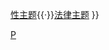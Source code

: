 {{Navbox
| name       = 戀童癖
| title      = [[恋童]]与[[兒童性虐待]]
| state      = {{{state<includeonly>|autocollapse</includeonly>}}}
| listclass  = hlist
| titlestyle = background:silver; color:black
| groupstyle = background:silver; color:black

| group1     = 相关的[[年龄偏好]]
| list1      = 
* [[戀少年]]
* [[戀青少年]]

| group2     = 行为及法律问题
| list2      = 
* [[兒童色情]]
** [[痛核色情]]
** [[兒童情色]]
** [[仿真儿童色情]]
** [[儿童色情制品的合法性]]
*** {{Link-en|描绘未成年人色情画作的法律地位|Legal status of drawn pornography depicting minors}}
* [[兒童性誘拐]]
* {{Link-en|神职人员虐童原因的争辩|Debate on the causes of clerical child abuse}}
* [[最低合法性行為年齡]]
* {{Link-en|儿童商业性剥削|Commercial sexual exploitation of children}}
** [[儿童卖淫]]
** [[儿童性旅游]]
** [[儿童贩卖]]
** {{Link-en|网络性贩卖|Cybersex trafficking}}

| group3     = [[:Category:各國兒童性虐待|各国状况]]
| list3      = 
* [[童戏|阿富汗]]
* {{Link-en|埃及强奸问题|Rape in Egypt|埃及}}
* {{Link-en|澳大利亚的儿童性虐待|Child sexual abuse in Australia|澳大利亚}}
* {{Link-en|尼日利亚的儿童性虐待|Child sexual abuse in Nigeria|尼日利亚}}
* {{Link-en|英国的儿童性虐待|Child sexual abuse in the United Kingdom|英国}}

| group4     = 目前的治疗方案
| list4      = 
* [[化学阉割]]
* [[閹割]]
* [[认知行为疗法]]

| group5     = 研究及支持团体
| list5      = 
* {{Link-en|性虐待者治疗协会|Association for the Treatment of Sexual Abusers}}
* {{Link-en|支持与问责协会|Circles of Support and Accountability}}
* {{Link-en|教士性侵幸存者网络|Survivors Network of those Abused by Priests}}
* {{Link-en|道德恋童癖|Virtuous Pedophiles}}

| group6     = 预防组织
| list6      = 
* {{Link-en|性虐待者治疗协会|Association for the Treatment of Sexual Abusers}}
* {{Link-en|儿童剥削与在线保护指挥部|Child Exploitation and Online Protection Command}}
* {{Link-en|阴影预防计划|Prevention Project Dunkelfeld}}
* {{Link-en|联合国买卖儿童、儿童卖淫和儿童色情制品问题特别报告员|United Nations Special Rapporteur on the Sale and Sexual Exploitation of Children}}

| group7     = 社会观点
| list7      = 
* {{Link-en|反恋童行动|Anti-pedophile activism}}
* [[恋童#戀童擁護團體|恋童拥护团体]]

| group8 = 关联条目
| list8 = 
* [[天主教會性侵害案例]]

| belowstyle = background:silver; color:black
| below      = [[Portal:心理学|心理学主题]]{{·}}[[Portal:性|性主题]]{{·}}[[Portal:法律|法律主题]]
}}<noinclude>{{collapsible option}}
[[Category:性別及性模板|P]]</noinclude>